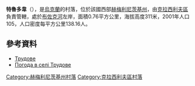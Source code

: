 {{coord|49|37|0|N|26|39|58|E|scale:100000|display=title}}

'''特魯多韋'''（{{lang-uk|Трудове}}），是[[烏克蘭|烏克蘭]]的村落，位於該國西部[[赫梅利尼茨基州|赫梅利尼茨基州]]，由[[克拉西利夫區|克拉西利夫區]]負責管轄，處於[[布佐克河|布佐克河]]左岸，面積0.76平方公里，海拔高度311米，2001年人口105，人口密度每平方公里138.16人。

==參考資料==
* [http://w1.c1.rada.gov.ua/pls/z7502/A005?rdat1=24.12.2013&rf7571=36251 Трудове] {{Wayback|url=http://w1.c1.rada.gov.ua/pls/z7502/A005?rdat1=24.12.2013&rf7571=36251 |date=20131224120153 }}
* [http://weather.in.ua/ua/hmel'nickaja/26550 Погода в селі Трудове] {{Wayback|url=http://weather.in.ua/ua/hmel%27nickaja/26550 |date=20111220142110 }}

{{DEFAULTSORT:Трудове}}
[[Category:赫梅利尼茨基州村落|Category:赫梅利尼茨基州村落]]
[[Category:克拉西利夫區村落|Category:克拉西利夫區村落]]


{{Khmelnytskyi-geo-stub}}